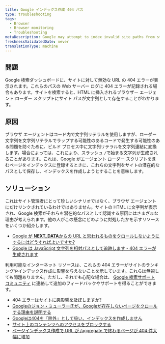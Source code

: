 ```yaml
---
title: Google インデックス作成 404 パス
type: troubleshooting
tags:
  - Browser
  - Browser monitoring
  - Troubleshooting
metaDescription: Google may attempt to index invalid site paths from strings found in the agent loader.
freshnessValidatedDate: never
translationType: machine
---
```


## 問題

Google 検索ダッシュボードに、サイトに対して無効な URL の 404 エラーが表示されます。これらのパスの Web サーバー ログに 404 エラーが記録される場合もあります。サイトを検索すると、HTML に挿入されるブラウザー エージェント ローダー スクリプトにサイト パスが文字列として存在することがわかります。

## 原因

ブラウザ エージェントはコード内で文字列リテラルを使用しますが、ローダー文字列を文字列リテラルでラップする可能性のあるコードで発生する可能性のある問題を防ぐために、ビルド プロセス中に文字列リテラルを文字列連結に変換します。場合によっては、これにより、スラッシュ `/`で始まる文字列が生成されることがあります。これは、Google がエージェント ローダー スクリプトを含むページをインデックスに登録するときに、これらの文字列をサイトの潜在的なパスとして保存し、インデックスを作成しようとすることを意味します。

## ソリューション

これはサイト管理者にとって珍しいシナリオではなく、ブラウザ エージェントにだけリンクされているわけではありません。サイトの HTML に文字列が表示され、Google 検索がそれらを潜在的なパスとして認識する原因にはさまざまな理由が考えられます。他の人がこの懸念にどのように対処したかを示すリソースをいくつか紹介します。

* [Google が **NEXT_DATA**からの URL と思われるものをクロールしないようにするにはどうすればよいですか?](https://stackoverflow.com/questions/75672103/how-can-i-block-google-from-crawling-things-it-thinks-are-urls-from-next-data)
* [Google は JavaScript 文字列を相対パスとして追跡します - 404 エラーが生成されます](https://webmasters.stackexchange.com/questions/50848/google-follows-javascript-string-as-relative-path-produces-404-error)

利用可能なインターネット リソースは、これらの 404 エラーがサイトのランキングやインデックス作成に影響を与えないことを示しています。これらは無視しても問題ありません。ただし、それでも心配な場合は、 [Google 検索サポート コミュニティ](https://support.google.com/webmasters/community?hl=en) に連絡して追加のフィードバックやサポートを得ることができます。

* [404 エラーはサイトに悪影響を及ぼしますか?](https://developers.google.com/search/blog/2011/05/do-404s-hurt-my-site)
* [Googleのジョン・ミューラー氏が、Googleが存在しないページをクロールする理由を説明する](https://www.searchenginejournal.com/googlebot-404/239325/)
* [Googleは404を「除外」として扱い、インデックスを作成しません](https://support.google.com/webmasters/thread/59325769?hl=en&msgid=59357731)
* [サイト上のコンテンツへのアクセスをブロックする](https://support.google.com/news/publisher-center/answer/9605477?hl=en)
* [ページインデックス作成で URL が /aggregate で終わるページが 404 件大幅に増加](https://support.google.com/webmasters/thread/212583650/large-increase-in-404-pages-with-urls-ending-in-aggregate-in-page-indexing?hl=en)
